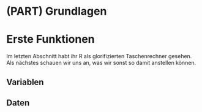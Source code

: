 # (PART) Grundlagen {-}

# Erste Funktionen

Im letzten Abschnitt habt ihr R als glorifizierten Taschenrechner gesehen.  
Als nächstes schauen wir uns an, was wir sonst so damit anstellen können.

## Variablen

## Daten
